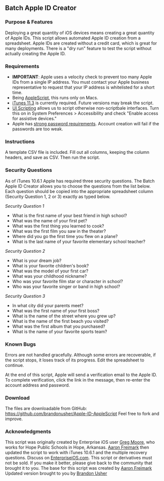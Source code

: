 == Batch Apple ID Creator ==

=== Purpose & Features ===

Deploying a great quantity of iOS devices means creating a great quantity of Apple IDs. This script allows automated Apple ID creation from a spreadsheet. Apple IDs are created without a credit card, which is great for many deployments. There is a "dry run" feature to test the script without actually creating the Apple ID.

=== Requirements ===

* '''IMPORTANT''': Apple uses a velocity check to prevent too many Apple IDs from a single IP address. You must contact your Apple business representative to request that your IP address is whitelisted for a short time.
* Being [http://developer.apple.com/applescript/ AppleScript], this runs only on Macs.
* [http://www.apple.com/itunes/ iTunes 11.3] is currently required. Future versions may break the script.
* [http://www.mactech.com/articles/mactech/Vol.21/21.06/UserInterfaceScripting/index.html UI Scripting] allows us to script otherwise non-scriptbale interfaces. Turn this on in System Preferences > Accessibility and check "Enable access for assistive devices."
* Apple has [http://support.apple.com/kb/TS1728 strong password requirements]. Account creation will fail if the passwords are too weak.

=== Instructions ===

A template CSV file is included. Fill out all columns, keeping the column headers, and save as CSV. Then run the script.

=== Security Questions ===

As of iTunes 10.6.1 Apple has required three security questions. The Batch Apple ID Creator allows you to choose the questions from the list below. Each question should be copied into the appropriate spreadsheet column (Security Question 1, 2 or 3) exactly as typed below.

'' Security Question 1 ''
* What is the first name of your best friend in high school?
* What was the name of your first pet?
* What was the first thing you learned to cook?
* What was the first film you saw in the theater?
* Where did you go the first time you flew on a plane?
* What is the last name of your favorite elementary school teacher?

'' Security Question 2 ''
* What is your dream job?
* What is your favorite children's book?
* What was the model of your first car?
* What was your childhood nickname?
* Who was your favorite film star or character in school?
* Who was your favorite singer or band in high school?


'' Security Question 3 ''
* In what city did your parents meet?
* What was the first name of your first boss?
* What is the name of the street where you grew up?
* What is the name of the first beach you visited?
* What was the first album that you purchased?
* What is the name of your favorite sports team?

=== Known Bugs ===

Errors are not handled gracefully. Although some errors are recoverable, if the script stops, it loses track of its progress. Edit the spreadsheet to continue.

At the end of this script, Apple will send a verification email to the Apple ID. To complete verification, click the link in the message, then re-enter the account address and password.

=== Download ===

The files are downloadable from GitHub: https://github.com/brandonusher/Apple-ID-AppleScript Feel free to fork and improve.

=== Acknowledgments ===

This script was originally created by Enterprise iOS user [http://www.enterpriseios.com/users/Eight_Quarter_Bit Greg Moore], who works for Hope Public Schools in Hope, Arkansas. [http://www.enterpriseios.com/users/Aaron_Freimark Aaron Freimark] then updated the script to work with iTunes 10.6.1 and the multiple recovery questions. Discuss on [http://www.enterpriseios.com/wiki/Batch_Apple_ID_Generator EnterpriseiOS.com]. This script or derivatives must not be sold. If you make it better, please give back to the community that brought it to you.
The base for this script was created by [https://github.com/aaronfreimark/Apple-ID-AppleScript Aaron Freimark]
Updated version brought to you by [https://github.com/brandonusher Brandon Usher]
